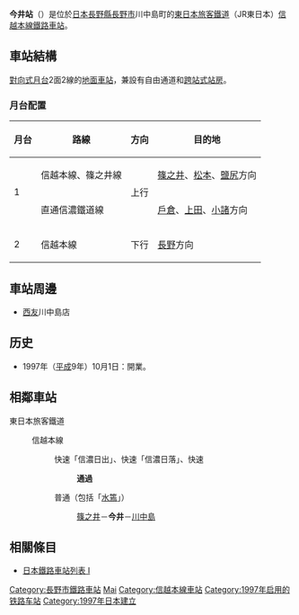 {{NoteTA
|1=zh-tw:今井車站;zh-hk:今井站;zh-cn:今井站;
}}
{{日本車站資訊
|公司色 = green
|文字色 = 
|圖片 = Imai sta east.jpg
|pxl = 
|圖片說明 = 車站東口
|站名 = 今井站
|日文原名 = 今井
|平假名 =いまい 
|羅馬拼音 =Imai
|前一站 = [[篠之井站|篠之井]]
|前一站距離 =2.1
|後一站距離 =2.2
|後一站 = [[川中岛站|川中岛]]
|電報略號 = マイ
|停站路線數 =
|所屬公司 = [[東日本旅客鐵道|東日本旅客鐵道]]（JR東日本）
|所屬路線 = {{Color|#00b3e6|■}}[[信越本線|信越本線]]<br/>（包括直通{{Color|#f15a22|■}}[[篠之井線|篠之井線]]、{{Color|#f0a401|■}}[[信濃鐵道線|信濃鐵道線]]）
|距離 =2.1
|起點站 = [[篠之井站|篠之井]]
|所在地 =[[長野縣|長野縣]][[長野市|長野市]]川中島町今井296-2
|車站構造 = [[地面車站|地面車站]]
|月台配置 = 2面2線
|啟用年月日 = 1997年（[[平成|平成]]9年）10月9日
|廢站年月日 = 
|上下車人次 = 1,916
|統計年度 = 2015年
|備註 = 
}}

'''今井站'''（{{jpn|j=今井駅|hg=いまいえき|rm=Imai eki|f=y}}）是位於[[日本|日本]][[長野縣|長野縣]][[長野市|長野市]]川中島町的[[東日本旅客鐵道|東日本旅客鐵道]]（JR東日本）[[信越本線|信越本線]][[鐵路車站|鐵路車站]]。
== 車站結構 ==
[[對向式月台|對向式月台]]2面2線的[[地面車站|地面車站]]，兼設有自由通道和[[跨站式站房|跨站式站房]]。
=== 月台配置 ===
{| rules="rows" class="wikitable"
!月台<!-- 事業者側による呼称 --->!!路線!!方向!!目的地
|-
!rowspan=2|1
|{{Color|#00b3e6|■}}信越本線、{{Color|#f15a22|■}}篠之井線
|rowspan=2 style="text-align:center" | 上行
|[[篠之井站|篠之井]]、[[松本站|松本]]、[[鹽尻站|鹽尻]]方向
|-
|直通{{Color|#f0a401|■}}信濃鐵道線
|[[戶倉站|戶倉]]、[[上田站|上田]]、[[小諸站|小諸]]方向
|-
! 2
|{{Color|#00b3e6|■}}信越本線
| style="text-align:center" | 下行
|[[長野站|長野]]方向
|}

== 車站周邊 ==
*[[西友|西友]]川中島店

== 历史 ==
*1997年（[[平成|平成]]9年）10月1日：開業。

== 相鄰車站 ==
; 東日本旅客鐵道
: {{Color|#00b3e6|■}}信越本線
:: {{Color|red|□}}快速「信濃日出」、{{Color|red|□}}快速「信濃日落」、{{Color|red|□}}快速<!-- 「おはようライナー」は乗車整理券を要するためここには書かない --->
::: '''通過'''
:: {{Color|navy|■}}普通（包括「[[水篶號列車|水篶]]」）
::: [[篠之井站|篠之井]]－'''今井'''－[[川中島站|川中島]]

== 相關條目 ==
*[[日本鐵路車站列表_I|日本鐵路車站列表 I]]

{{信越本線 (長野地區)}}
{{信濃鐵道線}}
{{篠之井線}}
{{铁路车站小作品}}

{{DEFAULTSORT:Imai}}
[[Category:長野市鐵路車站|Category:長野市鐵路車站]]
[[Category:日本鐵路車站_I|Mai]]
[[Category:信越本線車站|Category:信越本線車站]]
[[Category:1997年启用的铁路车站|Category:1997年启用的铁路车站]]
[[Category:1997年日本建立|Category:1997年日本建立]]